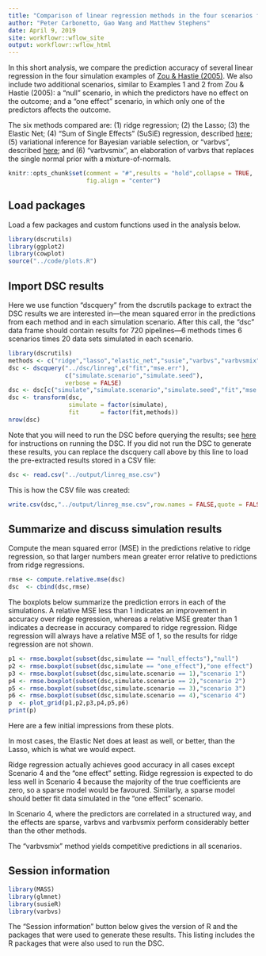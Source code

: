 ```yaml
---
title: "Comparison of linear regression methods in the four scenarios from Zou & Hastie (2005)"
author: "Peter Carbonetto, Gao Wang and Matthew Stephens"
date: April 9, 2019
site: workflowr::wflow_site
output: workflowr::wflow_html
---
```


In this short analysis, we compare the prediction accuracy of several
linear regression in the four simulation examples of
[Zou & Hastie (2005)][zou-hastie-2005]. We also include two additional
scenarios, similar to Examples 1 and 2 from Zou & Hastie (2005): a
"null" scenario, in which the predictors have no effect on the
outcome; and a "one effect" scenario, in which only one of the
predictors affects the outcome.

The six methods compared are: (1) ridge regression; (2) the Lasso; (3)
the Elastic Net; (4) "Sum of Single Effects" (SuSiE) regression,
described [here][susie]; (5) variational inference for Bayesian
variable selection, or "varbvs", described [here][varbvs]; and (6)
"varbvsmix", an elaboration of varbvs that replaces the single normal
prior with a mixture-of-normals.

```r
knitr::opts_chunk$set(comment = "#",results = "hold",collapse = TRUE,
                      fig.align = "center")
```

Load packages
-------------

Load a few packages and custom functions used in the analysis below.

```r
library(dscrutils)
library(ggplot2)
library(cowplot)
source("../code/plots.R")
```

Import DSC results
------------------

Here we use function "dscquery" from the dscrutils package to extract
the DSC results we are interested in---the mean squared error in the
predictions from each method and in each simulation scenario. After
this call, the "dsc" data frame should contain results for 720
pipelines---6 methods times 6 scenarios times 20 data sets simulated
in each scenario.

```r
library(dscrutils)
methods <- c("ridge","lasso","elastic_net","susie","varbvs","varbvsmix")
dsc <- dscquery("../dsc/linreg",c("fit","mse.err"),
                c("simulate.scenario","simulate.seed"),
                verbose = FALSE)
dsc <- dsc[c("simulate","simulate.scenario","simulate.seed","fit","mse.err")]
dsc <- transform(dsc,
                 simulate = factor(simulate),
                 fit      = factor(fit,methods))
nrow(dsc)
```

Note that you will need to run the DSC before querying the results;
see [here](usage_instructions.html) for instructions on running the
DSC. If you did not run the DSC to generate these results, you can
replace the dscquery call above by this line to load the pre-extracted
results stored in a CSV file:

```r
dsc <- read.csv("../output/linreg_mse.csv")
```

This is how the CSV file was created:

```r
write.csv(dsc,"../output/linreg_mse.csv",row.names = FALSE,quote = FALSE)
```

## Summarize and discuss simulation results

Compute the mean squared error (MSE) in the predictions relative to
ridge regression, so that larger numbers mean greater error relative
to predictions from ridge regressions. 

```r
rmse <- compute.relative.mse(dsc)
dsc  <- cbind(dsc,rmse)
```

The boxplots below summarize the prediction errors in each of the
simulations. A relative MSE less than 1 indicates an improvement in
accuracy over ridge regression, whereas a relative MSE greater than 1
indicates a decrease in accuracy compared to ridge regression. Ridge
regression will always have a relative MSE of 1, so the results for
ridge regression are not shown.

```r
p1 <- rmse.boxplot(subset(dsc,simulate == "null_effects"),"null")
p2 <- rmse.boxplot(subset(dsc,simulate == "one_effect"),"one effect")
p3 <- rmse.boxplot(subset(dsc,simulate.scenario == 1),"scenario 1")
p4 <- rmse.boxplot(subset(dsc,simulate.scenario == 2),"scenario 2")
p5 <- rmse.boxplot(subset(dsc,simulate.scenario == 3),"scenario 3")
p6 <- rmse.boxplot(subset(dsc,simulate.scenario == 4),"scenario 4")
p  <- plot_grid(p1,p2,p3,p4,p5,p6)
print(p)
```

Here are a few initial impressions from these plots.

In most cases, the Elastic Net does at least as well, or better, than
the Lasso, which is what we would expect.

Ridge regression actually achieves good accuracy in all cases except
Scenario 4 and the "one effect" setting. Ridge regression is expected
to do less well in Scenario 4 because the majority of the true
coefficients are zero, so a sparse model would be favoured. Similarly,
a sparse model should better fit data simulated in the "one effect"
scenario.

In Scenario 4, where the predictors are correlated in a structured
way, and the effects are sparse, varbvs and varbvsmix perform
considerably better than the other methods.

The "varbvsmix" method yields competitive predictions in all
scenarios.

[github-repo]:     https://github.com/stephenslab/dsc-linreg
[susie]:           https://doi.org/10.1101/501114
[varbvs]:          https://projecteuclid.org/euclid.ba/1339616726 
[zou-hastie-2005]: https://doi.org/10.1111/j.1467-9868.2005.00503.x

## Session information

```r
library(MASS)
library(glmnet)
library(susieR)
library(varbvs)
```

The "Session information" button below gives the version of R and the
packages that were used to generate these results. This listing
includes the R packages that were also used to run the DSC.